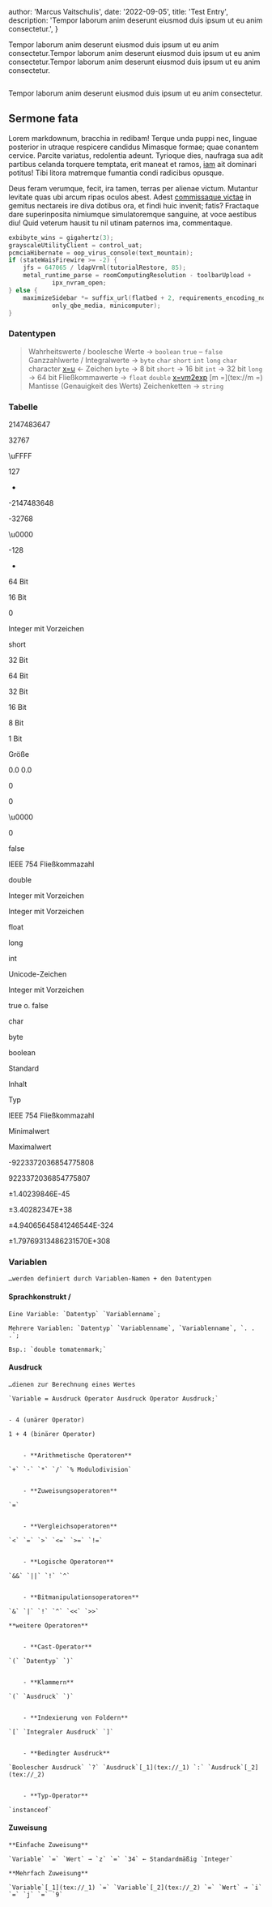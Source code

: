 
  author: 'Marcus Vaitschulis',
  date: '2022-09-05',
  title: 'Test Entry',
  description:
    'Tempor laborum anim deserunt eiusmod duis ipsum ut eu anim consectetur.',
}


Tempor laborum anim deserunt eiusmod duis ipsum ut eu anim consectetur.Tempor laborum anim deserunt eiusmod duis ipsum ut eu anim consectetur.Tempor laborum anim deserunt eiusmod duis ipsum ut eu anim consectetur.

<Image src={designSystem} alt="" />

Tempor laborum anim deserunt eiusmod duis ipsum ut eu anim consectetur.

## Sermone fata

Lorem markdownum, bracchia in redibam! Terque unda puppi nec, linguae posterior
in utraque respicere candidus Mimasque formae; quae conantem cervice. Parcite
variatus, redolentia adeunt. Tyrioque dies, naufraga sua adit partibus celanda
torquere temptata, erit maneat et ramos, [iam](#) ait dominari
potitus! Tibi litora matremque fumantia condi radicibus opusque.

Deus feram verumque, fecit, ira tamen, terras per alienae victum. Mutantur
levitate quas ubi arcum ripas oculos abest. Adest [commissaque
victae](#) in gemitus nectareis ire diva
dotibus ora, et findi huic invenit; fatis? Fractaque dare superinposita
nimiumque simulatoremque sanguine, at voce aestibus diu! Quid veterum hausit tu
nil utinam paternos ima, commentaque.

```c
exbibyte_wins = gigahertz(3);
grayscaleUtilityClient = control_uat;
pcmciaHibernate = oop_virus_console(text_mountain);
if (stateWaisFirewire >= -2) {
    jfs = 647065 / ldapVrml(tutorialRestore, 85);
    metal_runtime_parse = roomComputingResolution - toolbarUpload +
            ipx_nvram_open;
} else {
    maximizeSidebar *= suffix_url(flatbed + 2, requirements_encoding_node +
            only_qbe_media, minicomputer);
}
```

### **Datentypen**
> 	Wahrheitswerte / boolesche Werte → `boolean`
> 	`true` – `false`
> 	Ganzzahlwerte / Integralwerte → `byte` `char` `short` `int` `long`
> 	`char`
> 	character
> 	[x=u](tex://x=u) ← Zeichen 
> 	`byte` → 8 bit
> 	`short` → 16 bit
> 	`int` → 32 bit
> 	`long` → 64 bit
> 	Fließkommawerte → `float` `double`
> 	[x=v*m*2exp](tex://x=v*m*2exp)
> 	[m =](tex://m =) Mantisse (Genauigkeit des Werts)
> 	Zeichenketten → `string`


### Tabelle


2147483647

32767

\uFFFF

127

-

-2147483648

-32768

\u0000

-128

-

64 Bit

16 Bit

0

Integer mit Vorzeichen

short

32 Bit

64 Bit

32 Bit

16 Bit

8 Bit

1 Bit

Größe


0.0
0.0

0

0

\u0000

0

false

IEEE 754 Fließkommazahl

double

Integer mit Vorzeichen

Integer mit Vorzeichen

float

long

int

Unicode-Zeichen

Integer mit Vorzeichen

true o. false

char

byte

boolean

Standard

Inhalt

Typ

IEEE 754 Fließkommazahl

Minimalwert

Maximalwert

-9223372036854775808

9223372036854775807

±1.40239846E-45

±3.40282347E+38

±4.94065645841246544E-324

±1.79769313486231570E+308

### **Variablen**


	…werden definiert durch Variablen-Namen + den Datentypen

#### 	**Sprachkonstrukt /**


	Eine Variable: `Datentyp` `Variablenname`;

	Mehrere Variablen: `Datentyp` `Variablenname`, `Variablenname`, `. . .`;

	Bsp.: `double tomatenmark;`

#### 	**Ausdruck**


	…dienen zur Berechnung eines Wertes

	`Variable = Ausdruck Operator Ausdruck Operator Ausdruck;`


	- 4 (unärer Operator)

	1 + 4 (binärer Operator)


		- **Arithmetische Operatoren**

	`+` `-` `*` `/` `% Modulodivision`


		- **Zuweisungsoperatoren**

	`=`


		- **Vergleichsoperatoren**

	`<` `=` `>` `<=` `>=` `!=`


		- **Logische Operatoren**

	`&&` `||` `!` `^`


		- **Bitmanipulationsoperatoren**

	`&` `|` `!` `^` `<<` `>>`

	**weitere Operatoren**


		- **Cast-Operator**

	`(` `Datentyp` `)`


		- **Klammern**

	`(` `Ausdruck` `)`


		- **Indexierung von Foldern**

	`[` `Integraler Ausdruck` `]`


		- **Bedingter Ausdruck**

	`Boolescher Ausdruck` `?` `Ausdruck`[_1](tex://_1) `:` `Ausdruck`[_2](tex://_2)


		- **Typ-Operator**

	`instanceof`

#### 	**Zuweisung**


	**Einfache Zuweisung**

	`Variable` `=` `Wert` → `z` `=` `34` ← Standardmäßig `Integer`

	**Mehrfach Zuweisung**

	`Variable`[_1](tex://_1) `=` `Variable`[_2](tex://_2) `=` `Wert` → `i` `=` `j` `=` `9`
